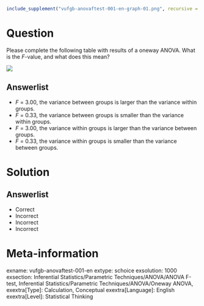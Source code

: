 ```r
include_supplement("vufgb-anovaftest-001-en-graph-01.png", recursive = TRUE)
```
Question
========
  
Please complete the following table with results of a oneway ANOVA. What is the *F*-value, and what does this mean?

![](vufgb-anovaftest-001-en-graph-01.png)
  
Answerlist
----------
* *F* = 3.00, the variance between groups is larger than the variance within groups.
* *F* = 0.33, the variance between groups is smaller than the variance within groups.
* *F* = 3.00, the variance within groups is larger than the variance between groups.
* *F* = 0.33, the variance within groups is smaller than the variance between groups.

Solution
========

Answerlist
----------
* Correct
* Incorrect
* Incorrect
* Incorrect

Meta-information
================
exname: vufgb-anovaftest-001-en
extype: schoice
exsolution: 1000
exsection: Inferential Statistics/Parametric Techniques/ANOVA/ANOVA F-test, Inferential Statistics/Parametric Techniques/ANOVA/Oneway ANOVA,
exextra[Type]: Calculation, Conceptual
exextra[Language]: English
exextra[Level]: Statistical Thinking
